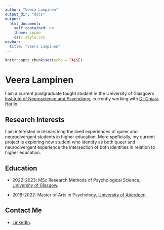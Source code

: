 ```yaml
---
author: "Veera Lampinen"
output_dir: "docs"  
output:  
  html_document:  
    self_contained: no  
    theme: cosmo  
    css: style.css
navbar:  
  title: "Veera Lampinen"  
---
```


```r
knitr::opts_chunk$set(echo = FALSE)
```
# Veera Lampinen

I am a current postgraduate taught student in the University of Glasgow's
[Institute of Neuroscience and Psychology](http://www.gla.ac.uk/researchinstitutes/neurosciencepsychology/), currently working with [Dr Chiara Horlin](https://www.gla.ac.uk/schools/psychologyneuroscience/staff/chiarahorlin/).

## Research Interests 

I am interested in researching the lived experiences of queer and neurodivergent students in higher education. More speficially, my current project is exploring how student who identify as both queer and neurodivergent experience the intersection of both identities in relation to higher education. 

## Education

* 2022-2023: MSc Research Methods of Psychological Science, [University of Glasgow](http://www.gla.ac.uk/).

* 2018-2022: Master of Arts in Psychology, [University of Aberdeen](http://www.abdn.ac.uk/). 

## Contact Me

*  [LinkedIn](linkedin.com/in/veera-lampinen-39a6591a0/). 



